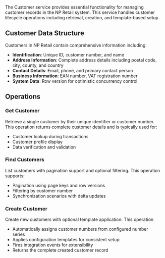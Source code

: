 The Customer service provides essential functionality for managing customer records in the NP Retail system. This service handles customer lifecycle operations including retrieval, creation, and template-based setup.

## Customer Data Structure

Customers in NP Retail contain comprehensive information including:

- **Identification**: Unique ID, customer number, and name
- **Address Information**: Complete address details including postal code, city, county, and country
- **Contact Details**: Email, phone, and primary contact person
- **Business Information**: EAN number, VAT registration number
- **System Data**: Row version for optimistic concurrency control

## Operations

### Get Customer
Retrieve a single customer by their unique identifier or customer number. This operation returns complete customer details and is typically used for:
- Customer lookup during transactions
- Customer profile display
- Data verification and validation

### Find Customers
List customers with pagination support and optional filtering. This operation supports:
- Pagination using page keys and row versions
- Filtering by customer number
- Synchronization scenarios with delta updates

### Create Customer
Create new customers with optional template application. This operation:
- Automatically assigns customer numbers from configured number series
- Applies configuration templates for consistent setup
- Fires integration events for extensibility
- Returns the complete created customer record
